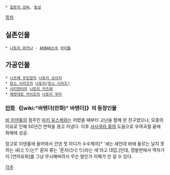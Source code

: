 
 * [[일본의 성씨]], [[동성]]

[[목차]]
== 실존인물 ==
 * [[나토리 와카나]] - [[AKB48]]소속 [[아이돌]]
== 가공인물 ==
 * [[나츠메 우인장]]의 [[나토리 슈이치]]
 * [[란스 시리즈]]의 [[나토리(란스 시리즈)]]
 * [[시티헌터]]의 [[나토리 카즈에]]
 * [[제멋대로 카이조]]의 [[나토리 우미]]

=== [[만화]] 《[wiki:"바텐더(만화)" 바텐더]》의 등장인물 ===
[[바 이덴홀]]의 점주인 [[마키 유스케]]와는 어렸을 때부터 고난을 함께 한 친구였으나, 모종의 이유로 인해 50년간 연락을 끊고 지냈다. 이후 [[사사쿠라 류]]의 도음으로 우여곡절 끝에 화해에 성공.

참고로 이덴홀에 들어와서 건넨 첫 마디가 수수께끼[* '새는 새인데 바에 들르는 날지 못하는 새(とり)는?' 묻자 류는 '혼자(ひとり)라는 새'라고 대답.]인데, 정발판에서 역자가 이 [언어유희]를 그냥 무시해버려서 무슨 말인가 이해가 안 갈 수 있다.

[[각주]]
